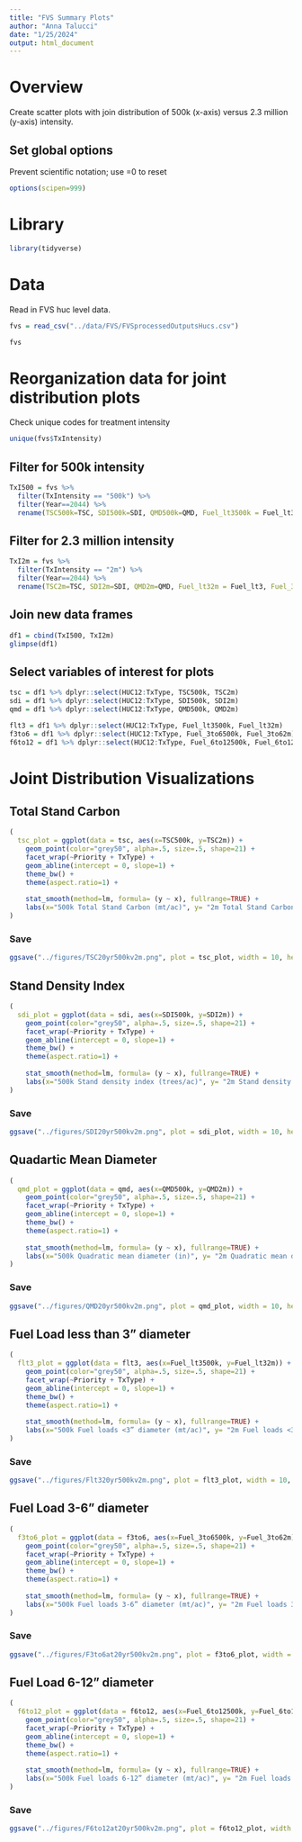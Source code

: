 ```yaml
---
title: "FVS Summary Plots"
author: "Anna Talucci"
date: "1/25/2024"
output: html_document
---
```


# Overview
Create scatter plots with join distribution of 500k (x-axis) versus 2.3 million (y-axis) intensity. 

## Set  global options
Prevent scientific notation; use =0 to reset
```r
options(scipen=999)
```

# Library
```r
library(tidyverse)
```

# Data
Read in FVS huc level data.
```r
fvs = read_csv("../data/FVS/FVSprocessedOutputsHucs.csv")
```

```r
fvs
```

# Reorganization data for joint distribution plots
Check unique codes for treatment intensity
```r
unique(fvs$TxIntensity)

```

## Filter for 500k intensity
```r
TxI500 = fvs %>% 
  filter(TxIntensity == "500k") %>% 
  filter(Year==2044) %>%
  rename(TSC500k=TSC, SDI500k=SDI, QMD500k=QMD, Fuel_lt3500k = Fuel_lt3, Fuel_3to6500k=Fuel_3to6, Fuel_6to12500k=Fuel_6to12)
```

## Filter for 2.3 million intensity
```r
TxI2m = fvs %>% 
  filter(TxIntensity == "2m") %>% 
  filter(Year==2044) %>%
  rename(TSC2m=TSC, SDI2m=SDI, QMD2m=QMD, Fuel_lt32m = Fuel_lt3, Fuel_3to62m=Fuel_3to6, Fuel_6to122m=Fuel_6to12)
```

## Join new data frames
```r
df1 = cbind(TxI500, TxI2m) 
glimpse(df1)
```

## Select variables of interest for plots
```r
tsc = df1 %>% dplyr::select(HUC12:TxType, TSC500k, TSC2m)
sdi = df1 %>% dplyr::select(HUC12:TxType, SDI500k, SDI2m)
qmd = df1 %>% dplyr::select(HUC12:TxType, QMD500k, QMD2m)

flt3 = df1 %>% dplyr::select(HUC12:TxType, Fuel_lt3500k, Fuel_lt32m)
f3to6 = df1 %>% dplyr::select(HUC12:TxType, Fuel_3to6500k, Fuel_3to62m)
f6to12 = df1 %>% dplyr::select(HUC12:TxType, Fuel_6to12500k, Fuel_6to122m)
```

# Joint Distribution Visualizations

## Total Stand Carbon
```r
(
  tsc_plot = ggplot(data = tsc, aes(x=TSC500k, y=TSC2m)) +
    geom_point(color="grey50", alpha=.5, size=.5, shape=21) +
    facet_wrap(~Priority + TxType) +
    geom_abline(intercept = 0, slope=1) +
    theme_bw() +
    theme(aspect.ratio=1) +
    
    stat_smooth(method=lm, formula= (y ~ x), fullrange=TRUE) +
    labs(x="500k Total Stand Carbon (mt/ac)", y= "2m Total Stand Carbon (mt/ac) ")
)
```

### Save 
```r
ggsave("../figures/TSC20yr500kv2m.png", plot = tsc_plot, width = 10, height = 10, units = c("in"), dpi = 600)
```

## Stand Density Index
```r
(
  sdi_plot = ggplot(data = sdi, aes(x=SDI500k, y=SDI2m)) +
    geom_point(color="grey50", alpha=.5, size=.5, shape=21) +
    facet_wrap(~Priority + TxType) +
    geom_abline(intercept = 0, slope=1) +
    theme_bw() +
    theme(aspect.ratio=1) +
    
    stat_smooth(method=lm, formula= (y ~ x), fullrange=TRUE) +
    labs(x="500k Stand density index (trees/ac)", y= "2m Stand density index (trees/ac)")
)
```

### Save
```r
ggsave("../figures/SDI20yr500kv2m.png", plot = sdi_plot, width = 10, height = 10, units = c("in"), dpi = 600)
```

## Quadartic Mean Diameter
```r
(
  qmd_plot = ggplot(data = qmd, aes(x=QMD500k, y=QMD2m)) +
    geom_point(color="grey50", alpha=.5, size=.5, shape=21) +
    facet_wrap(~Priority + TxType) +
    geom_abline(intercept = 0, slope=1) +
    theme_bw() +
    theme(aspect.ratio=1) +
    
    stat_smooth(method=lm, formula= (y ~ x), fullrange=TRUE) +
    labs(x="500k Quadratic mean diameter (in)", y= "2m Quadratic mean diameter (in)")
)
```

### Save
```r
ggsave("../figures/QMD20yr500kv2m.png", plot = qmd_plot, width = 10, height = 10, units = c("in"), dpi = 600)
```

## Fuel Load less than 3" diameter
```r
(
  flt3_plot = ggplot(data = flt3, aes(x=Fuel_lt3500k, y=Fuel_lt32m)) +
    geom_point(color="grey50", alpha=.5, size=.5, shape=21) +
    facet_wrap(~Priority + TxType) +
    geom_abline(intercept = 0, slope=1) +
    theme_bw() +
    theme(aspect.ratio=1) +
    
    stat_smooth(method=lm, formula= (y ~ x), fullrange=TRUE) +
    labs(x="500k Fuel loads <3” diameter (mt/ac)", y= "2m Fuel loads <3” diameter (mt/ac)")
)
```

### Save
```r
ggsave("../figures/Flt320yr500kv2m.png", plot = flt3_plot, width = 10, height = 10, units = c("in"), dpi = 600)
```


## Fuel Load 3-6" diameter
```r
( 
  f3to6_plot = ggplot(data = f3to6, aes(x=Fuel_3to6500k, y=Fuel_3to62m)) +
    geom_point(color="grey50", alpha=.5, size=.5, shape=21) +
    facet_wrap(~Priority + TxType) +
    geom_abline(intercept = 0, slope=1) +
    theme_bw() +
    theme(aspect.ratio=1) +
    
    stat_smooth(method=lm, formula= (y ~ x), fullrange=TRUE) +
    labs(x="500k Fuel loads 3-6” diameter (mt/ac)", y= "2m Fuel loads 3-6” diameter (mt/ac)")
)
```

### Save
```r
ggsave("../figures/F3to6at20yr500kv2m.png", plot = f3to6_plot, width = 10, height = 10, units = c("in"), dpi = 600)
```

## Fuel Load 6-12" diameter
```r
( 
  f6to12_plot = ggplot(data = f6to12, aes(x=Fuel_6to12500k, y=Fuel_6to122m)) +
    geom_point(color="grey50", alpha=.5, size=.5, shape=21) +
    facet_wrap(~Priority + TxType) +
    geom_abline(intercept = 0, slope=1) +
    theme_bw() +
    theme(aspect.ratio=1) +
    
    stat_smooth(method=lm, formula= (y ~ x), fullrange=TRUE) +
    labs(x="500k Fuel loads 6-12” diameter (mt/ac)", y= "2m Fuel loads 6-12” diameter (mt/ac)")
)
```

### Save
```r
ggsave("../figures/F6to12at20yr500kv2m.png", plot = f6to12_plot, width = 10, height = 10, units = c("in"), dpi = 600)
```



